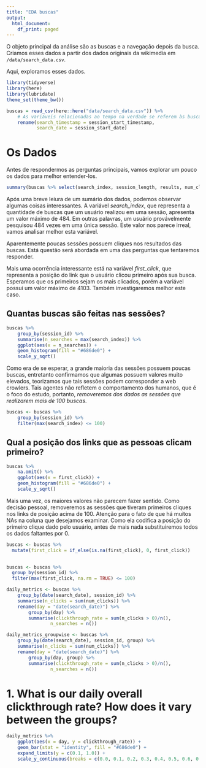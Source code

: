 ```yaml
---
title: "EDA buscas"
output:
  html_document:
    df_print: paged
---
```


O objeto principal da análise são as buscas e a navegação depois da busca. Criamos esses dados a partir dos dados originais da wikimedia em `/data/search_data.csv`. 

Aqui, exploramos esses dados. 

```r
library(tidyverse)
library(here)
library(lubridate)
theme_set(theme_bw())
```

```r
buscas = read_csv(here::here("data/search_data.csv")) %>% 
    # As variáveis relacionadas ao tempo na verdade se referem às buscas
    rename(search_timestamp = session_start_timestamp,
           search_date = session_start_date)
```

# Os Dados

Antes de respondermos as perguntas principais, vamos explorar um pouco os dados para melhor entender-los.

```r
summary(buscas %>% select(search_index, session_length, results, num_clicks, first_click))
```

Após uma breve leiura de um sumário dos dados, podemos observar algumas coisas interessantes. A variável _search_index_, que representa a quantidade de buscas que um usuário realizou em uma sessão, apresenta um valor máximo de 484. Em outras palavras, um usuário provávelmente pesquisou 484 vezes em uma única sessão. Este valor nos parece irreal, vamos analisar melhor esta variável.

Aparentemente poucas sessões possuem cliques nos resultados das buscas. Está questão será abordada em uma das perguntas que tentaremos responder.

Mais uma ocorrência interessante está na variável _first_click_, que representa a posição do link que o usuário clicou primeiro após sua busca. Esperamos que os primeiros sejam os mais clicados, porém a variável possui um valor máximo de 4103. Também investigaremos melhor este caso.

## Quantas buscas são feitas nas sessões?
```r
buscas %>%
    group_by(session_id) %>% 
    summarise(n_searches = max(search_index)) %>%
    ggplot(aes(x = n_searches)) +
    geom_histogram(fill = "#686de0") + 
    scale_y_sqrt()
```

Como era de se esperar, a grande maioria das sessões possuem poucas buscas, entretanto confirmamos que algumas possuem valores muito elevados, teorizamos que tais sessões podem corresponder a web crowlers. Tais agentes não refletem o comportamento dos humanos, que é o foco do estudo, portanto, *removeremos dos dados as sessões que realizarem mais de 100 buscas*.

```r
buscas <- buscas %>% 
    group_by(session_id) %>% 
    filter(max(search_index) <= 100)
```

## Qual a posição dos links que as pessoas clicam primeiro?
```r
buscas %>%
    na.omit() %>% 
    ggplot(aes(x = first_click)) +
    geom_histogram(fill = "#686de0") + 
    scale_y_sqrt()
```

Mais uma vez, os maiores valores não parecem fazer sentido. Como decisão pessoal, removeremos as sessões que tiveram primeiros cliques nos links de posição acima de 100.
Atenção para o fato de que há muitos NAs na coluna que desejamos examinar. Como ela codifica a posição do primeiro clique dado pelo usuário, antes de mais nada substituiremos todos os dados faltantes por 0.

```r
buscas <- buscas %>% 
  mutate(first_click = if_else(is.na(first_click), 0, first_click))

  
buscas <- buscas %>% 
  group_by(session_id) %>% 
  filter(max(first_click, na.rm = TRUE) <= 100)
```

```r
daily_metrics <- buscas %>%
    group_by(date(search_date), session_id) %>%
    summarise(n_clicks = sum(num_clicks)) %>%
    rename(day = "date(search_date)") %>% 
        group_by(day) %>% 
        summarise(clickthrough_rate = sum(n_clicks > 0)/n(),
                n_searches = n())

daily_metrics_groupwise <- buscas %>%
    group_by(date(search_date), session_id, group) %>%
    summarise(n_clicks = sum(num_clicks)) %>%
    rename(day = "date(search_date)") %>% 
        group_by(day, group) %>% 
        summarise(clickthrough_rate = sum(n_clicks > 0)/n(),
                n_searches = n())
```

# 1. What is our daily overall clickthrough rate? How does it vary between the groups?


```r
daily_metrics %>% 
    ggplot(aes(x = day, y = clickthrough_rate)) +
    geom_bar(stat = "identity", fill = "#686de0") +
    expand_limits(y = c(0.1, 1.0)) +
    scale_y_continuous(breaks = c(0.0, 0.1, 0.2, 0.3, 0.4, 0.5, 0.6, 0.7, 0.8, 0.9, 1.0))
```

